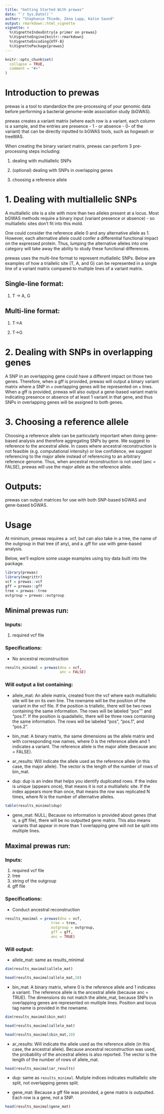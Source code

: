 ```yaml
---
title: "Getting Started With prewas"
date: "`r Sys.Date()`"
author: "Stephanie Thiede, Zena Lapp, Katie Saund"
output: rmarkdown::html_vignette
vignette: >
  %\VignetteIndexEntry{a primer on prewas}
  %\VignetteEngine{knitr::rmarkdown}
  %\VignetteEncoding{UTF-8}
  %\VignettePackage{prewas}
---
```


```r
knitr::opts_chunk$set(
  collapse = TRUE,
  comment = "#>"
)
```

# Introduction to prewas 
prewas is a tool to standardize the pre-processing of your genomic data before performing a bacterial genome-wide association study (bGWAS). 

prewas creates a variant matrix (where each row is a variant, each column is a sample, and the entries are presence - 1 - or absence - 0- of the variant) that can be directly inputted to bGWAS tools, such as hogwash or treeWAS.  

When creating the binary variant matrix, prewas can perform 3 pre-processing steps including: 

1. dealing with  multiallelic SNPs

1. (optional) dealing with SNPs in overlapping genes 

1. choosing a reference allele 

# 1. Dealing with multiallelic SNPs
A multiallelic site is a site with more than two alleles present at a locus. Most bGWAS methods require a binary input (variant presence or absence) - so multiallelic sites don't fit into this mold. 

One could consider the reference allele 0 and any alternative allele as 1. However, each alternative allele could confer a differential functional impact on the expressed protein. Thus, lumping the alternative alleles into one category will take away the ability to study these functional differences.  

prewas uses the multi-line format to represent mutliallelic SNPs. Below are examples of how a triallelic site (T, A, and G) can be represented in a single line of a variant matrix compared to multiple lines of a variant matrix. 

## Single-line format: 

1. T -> A, G 

## Multi-line format: 

1. T->A 

1. T->G

# 2. Dealing with SNPs in overlapping genes 

A SNP in an overlapping gene could have a different impact on those two genes. Therefore, when a gff is provided, prewas will output a binary variant matrix where a SNP in `x` overlapping genes will be represented on `x` lines. When a gff is provided, prewas will also output a gene-based variant matrix indicating presence or absence of at least 1 variant in that gene, and thus SNPs in overlapping genes will be assigned to both genes.    

# 3. Choosing a reference allele 
Choosing a reference allele can be particularly important when doing gene-based analysis and therefore aggregating SNPs by gene. We suggest to reference to the ancestral allele. In cases where ancestral reconstruction is not feasible (e.g. computational intensity) or low confidence, we suggest referencing to the major allele instead of referencing to an arbitrary reference genome. Thus, when ancestral reconstruction is not used (anc = FALSE), prewas will use the major allele as the reference allele. 

# Outputs: 
prewas can output matrices for use with both SNP-based bGWAS and gene-based bGWAS. 

# Usage 
At minimum, prewas requires a .vcf, but can also take in a tree, the name of the outgroup in that tree (if any), and a .gff for use with gene-based analysis. 

Below, we'll explore some usage examples using toy data built into the package. 

```r
library(prewas)
library(magrittr)
vcf = prewas::vcf
gff = prewas::gff
tree = prewas::tree
outgroup = prewas::outgroup
```

## Minimal prewas run: 

### Inputs: 

1. required vcf file

### Specifications: 

* No ancestral reconstruction 

```r
results_minimal = prewas(dna = vcf, 
                         anc = FALSE)
```

### Will output a list containing: 

* allele_mat: An allele matrix, created from the vcf where each multiallelic site will be on its own line. The rowname will be the position of the variant in the vcf file. If the position is triallelic, there will be two rows containing the same information. The rows will be labeled "pos"" and "pos.1". If the position is quadallelic, there will be three rows containing the same information. The rows will be labeled "pos", "pos.1", and "pos.2".

* bin_mat: A binary matrix, the same dimensions as the allele matrix and with corresponding row names, where 0 is the reference allele and 1 indicates a variant. The reference allele is the major allele (because anc = FALSE). 

* ar_results: Will indicate the allele used as the reference allele (in this case, the major allele). The vector is the length of the number of rows of bin_mat. 

* dup: dup is an index that helps you identify duplicated rows. If the index is unique (appears once), that means it is not a multiallelic site. If the index appears more than once, that means the row was replicated N times, where N is the number of alternative alleles.  

```r
table(results_minimal$dup)
```


* gene_mat: NULL; Because no information is provided about genes (that is, a gff file), there will be no outputted gene matrix. This also means variants that appear in more than 1 overlapping gene will not be split into multiple lines. 


## Maximal prewas run: 

### Inputs: 

1. required vcf file
1. tree
1. string of the outgroup
1. gff file 

### Specifications: 

* Conduct ancestral reconstruction 


```r
results_maximal = prewas(dna = vcf, 
                     tree = tree, 
                     outgroup = outgroup, 
                     gff = gff,
                     anc = TRUE)
```

### Will output: 

* allele_mat: same as results_minimal 

```r
dim(results_maximal$allele_mat)
```

```r
head(results_maximal$allele_mat,10)
```

* bin_mat: A binary matrix, where 0 is the reference allele and 1 indicates a variant. The reference allele is the ancestral allele (because anc = TRUE). The dimensions do not match the allele_mat, because SNPs in overlapping genes are represented on multiple lines. Position and locus tag name is provided in the rowname. 

```r
dim(results_maximal$bin_mat)
```

```r
head(results_maximal$allele_mat)
```


```r
head(results_maximal$bin_mat,10)
```

* ar_results: Will indicate the allele used as the reference allele (in this case, the ancestral allele). Because ancestral reconstruction was used, the probability of the ancestral alleles is also reported. The vector is the length of the number of rows of allele_mat.  

```r
head(results_maximal$ar_results)
```

* dup: same as `results_minimal`. Mutiple indices indicates multiallelic site split, not overlapping genes split. 


* gene_mat: Because a gff file was provided, a gene matrix is outputted. Each row is a gene, not a SNP. 

```r
head(results_maximal$gene_mat)
```




